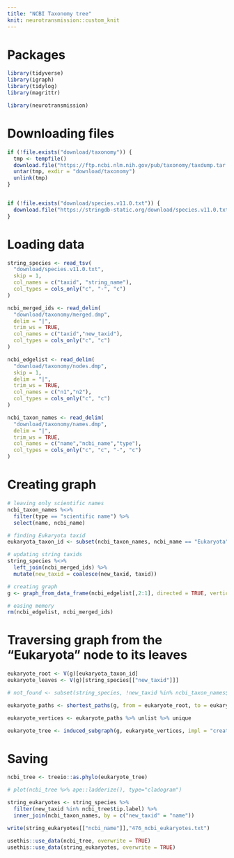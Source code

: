```yaml
---
title: "NCBI Taxonomy tree"
knit: neurotransmission::custom_knit
---
```

# Packages
```r
library(tidyverse)
library(igraph)
library(tidylog)
library(magrittr)

library(neurotransmission)
```

# Downloading files
```r
if (!file.exists("download/taxonomy")) {
  tmp <- tempfile()
  download.file("https://ftp.ncbi.nlm.nih.gov/pub/taxonomy/taxdump.tar.gz", tmp)
  untar(tmp, exdir = "download/taxonomy")
  unlink(tmp)
}


if (!file.exists("download/species.v11.0.txt")) {
  download.file("https://stringdb-static.org/download/species.v11.0.txt", "download/species.v11.0.txt")
}
```

# Loading data
```r
string_species <- read_tsv(
  "download/species.v11.0.txt",
  skip = 1,
  col_names = c("taxid", "string_name"),
  col_types = cols_only("c", "-", "c")
)

ncbi_merged_ids <- read_delim(
  "download/taxonomy/merged.dmp",
  delim = "|",
  trim_ws = TRUE,
  col_names = c("taxid","new_taxid"),
  col_types = cols_only("c", "c")
)

ncbi_edgelist <- read_delim(
  "download/taxonomy/nodes.dmp",
  skip = 1,
  delim = "|",
  trim_ws = TRUE,
  col_names = c("n1","n2"),
  col_types = cols_only("c", "c")
)

ncbi_taxon_names <- read_delim(
  "download/taxonomy/names.dmp",
  delim = "|",
  trim_ws = TRUE,
  col_names = c("name","ncbi_name","type"),
  col_types = cols_only("c", "c", "-", "c")
)
```

# Creating graph
```r
# leaving only scientific names
ncbi_taxon_names %<>%
  filter(type == "scientific name") %>%
  select(name, ncbi_name)

# finding Eukaryota taxid
eukaryota_taxon_id <- subset(ncbi_taxon_names, ncbi_name == "Eukaryota", "name", drop = TRUE)

# updating string taxids
string_species %<>%
  left_join(ncbi_merged_ids) %>%
  mutate(new_taxid = coalesce(new_taxid, taxid))

# creating graph
g <- graph_from_data_frame(ncbi_edgelist[,2:1], directed = TRUE, vertices = ncbi_taxon_names)

# easing memory
rm(ncbi_edgelist, ncbi_merged_ids)
```

# Traversing graph from the "Eukaryota" node to its leaves
```r
eukaryote_root <- V(g)[eukaryota_taxon_id]
eukaryote_leaves <- V(g)[string_species[["new_taxid"]]]

# not_found <- subset(string_species, !new_taxid %in% ncbi_taxon_names$name)

eukaryote_paths <- shortest_paths(g, from = eukaryote_root, to = eukaryote_leaves, mode = "out")$vpath

eukaryote_vertices <- eukaryote_paths %>% unlist %>% unique

eukaryote_tree <- induced_subgraph(g, eukaryote_vertices, impl = "create_from_scratch")
```

# Saving
```r
ncbi_tree <- treeio::as.phylo(eukaryote_tree)

# plot(ncbi_tree %>% ape::ladderize(), type="cladogram")

string_eukaryotes <- string_species %>%
  filter(new_taxid %in% ncbi_tree$tip.label) %>%
  inner_join(ncbi_taxon_names, by = c("new_taxid" = "name"))

write(string_eukaryotes[["ncbi_name"]],"476_ncbi_eukaryotes.txt")

usethis::use_data(ncbi_tree, overwrite = TRUE)
usethis::use_data(string_eukaryotes, overwrite = TRUE)
```
